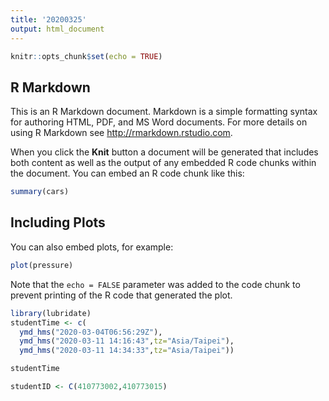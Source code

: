 ```yaml
---
title: '20200325'
output: html_document
---
```


```r
knitr::opts_chunk$set(echo = TRUE)
```

## R Markdown

This is an R Markdown document. Markdown is a simple formatting syntax for authoring HTML, PDF, and MS Word documents. For more details on using R Markdown see <http://rmarkdown.rstudio.com>.

When you click the **Knit** button a document will be generated that includes both content as well as the output of any embedded R code chunks within the document. You can embed an R code chunk like this:

```r
summary(cars)
```

## Including Plots

You can also embed plots, for example:

```r
plot(pressure)
```

Note that the `echo = FALSE` parameter was added to the code chunk to prevent printing of the R code that generated the plot.


```r
library(lubridate)
studentTime <- c(
  ymd_hms("2020-03-04T06:56:29Z"),
  ymd_hms("2020-03-11 14:16:43",tz="Asia/Taipei"),
  ymd_hms("2020-03-11 14:34:33",tz="Asia/Taipei"))

studentTime
```

```r
studentID <- C(410773002,410773015)
```

